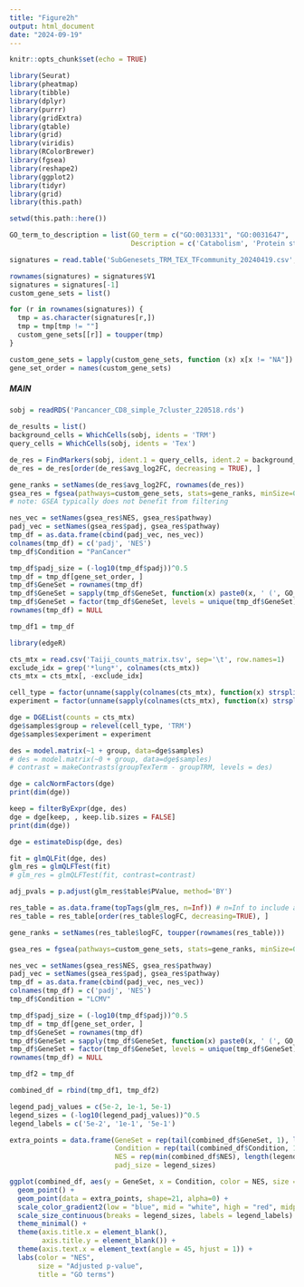 ```yaml
---
title: "Figure2h"
output: html_document
date: "2024-09-19"
---
```


```r
knitr::opts_chunk$set(echo = TRUE)
```

```r
library(Seurat)
library(pheatmap)
library(tibble)
library(dplyr)
library(purrr)
library(gridExtra)
library(gtable)
library(grid)
library(viridis)
library(RColorBrewer)
library(fgsea)
library(reshape2)
library(ggplot2)
library(tidyr)
library(grid)
library(this.path)

setwd(this.path::here())
```

```r
GO_term_to_description = list(GO_term = c("GO:0031331",	"GO:0031647",	"GO:1903052",	"GO:0043161",	"GO:0061919",	"GO:0097193",	"GO:0032623",	"GO:0032743",	"GO:0032663",	"GO:0071559",	"GO:0007015",	"GO:2000112",	"GO:0043087",	"GO:0007159"),
                              Description = c('Catabolism', 'Protein stability', 'Proteolysis', 'UPS', 'Autophagy', 'Intrinsic apoptosis', 'IL-2 production', 'Pos. reg. of IL-2 production', 'Reg. of IL-2 production', 'TGF-Beta', 'Actin', 'Reg. of cellular macromolecule biosynthetic process', 'Reg. of GTPase activity', 'Leukocyte cell-cell adhesion'))

signatures = read.table('SubGenesets_TRM_TEX_TFcommunity_20240419.csv', header=FALSE, sep=',')

rownames(signatures) = signatures$V1
signatures = signatures[-1]
custom_gene_sets = list()

for (r in rownames(signatures)) {
  tmp = as.character(signatures[r,])
  tmp = tmp[tmp != ""]
  custom_gene_sets[[r]] = toupper(tmp)
}

custom_gene_sets = lapply(custom_gene_sets, function (x) x[x != "NA"])
gene_set_order = names(custom_gene_sets)
```

##### MAIN

```r
sobj = readRDS('Pancancer_CD8_simple_7cluster_220518.rds')

de_results = list()
background_cells = WhichCells(sobj, idents = 'TRM')
query_cells = WhichCells(sobj, idents = 'Tex')

de_res = FindMarkers(sobj, ident.1 = query_cells, ident.2 = background_cells, min.pct = 0.1, assay = 'RNA', slot = 'data')
de_res = de_res[order(de_res$avg_log2FC, decreasing = TRUE), ]

gene_ranks = setNames(de_res$avg_log2FC, rownames(de_res))
gsea_res = fgsea(pathways=custom_gene_sets, stats=gene_ranks, minSize=0, maxSize=5000)
# note: GSEA typically does not benefit from filtering

nes_vec = setNames(gsea_res$NES, gsea_res$pathway)
padj_vec = setNames(gsea_res$padj, gsea_res$pathway)
tmp_df = as.data.frame(cbind(padj_vec, nes_vec))
colnames(tmp_df) = c('padj', 'NES')
tmp_df$Condition = "PanCancer"

tmp_df$padj_size = (-log10(tmp_df$padj))^0.5
tmp_df = tmp_df[gene_set_order, ]
tmp_df$GeneSet = rownames(tmp_df)
tmp_df$GeneSet = sapply(tmp_df$GeneSet, function(x) paste0(x, ' (', GO_term_to_description$Description[GO_term_to_description$GO_term == x], ')'))
tmp_df$GeneSet = factor(tmp_df$GeneSet, levels = unique(tmp_df$GeneSet))
rownames(tmp_df) = NULL

tmp_df1 = tmp_df
```

```r
library(edgeR)

cts_mtx = read.csv('Taiji_counts_matrix.tsv', sep='\t', row.names=1)
exclude_idx = grep('*lung*', colnames(cts_mtx))
cts_mtx = cts_mtx[, -exclude_idx]

cell_type = factor(unname(sapply(colnames(cts_mtx), function(x) strsplit(x, '_')[[1]][[1]])))
experiment = factor(unname(sapply(colnames(cts_mtx), function(x) strsplit(x, '_')[[1]][[2]])))

dge = DGEList(counts = cts_mtx)
dge$samples$group = relevel(cell_type, 'TRM')
dge$samples$experiment = experiment

des = model.matrix(~1 + group, data=dge$samples)
# des = model.matrix(~0 + group, data=dge$samples)
# contrast = makeContrasts(groupTexTerm - groupTRM, levels = des)

dge = calcNormFactors(dge)
print(dim(dge))

keep = filterByExpr(dge, des)
dge = dge[keep, , keep.lib.sizes = FALSE]
print(dim(dge))

dge = estimateDisp(dge, des)

fit = glmQLFit(dge, des)
glm_res = glmQLFTest(fit)
# glm_res = glmQLFTest(fit, contrast=contrast)

adj_pvals = p.adjust(glm_res$table$PValue, method='BY')

res_table = as.data.frame(topTags(glm_res, n=Inf)) # n=Inf to include all genes
res_table = res_table[order(res_table$logFC, decreasing=TRUE), ]

gene_ranks = setNames(res_table$logFC, toupper(rownames(res_table)))

gsea_res = fgsea(pathways=custom_gene_sets, stats=gene_ranks, minSize=0, maxSize=5000)

nes_vec = setNames(gsea_res$NES, gsea_res$pathway)
padj_vec = setNames(gsea_res$padj, gsea_res$pathway)
tmp_df = as.data.frame(cbind(padj_vec, nes_vec))
colnames(tmp_df) = c('padj', 'NES')
tmp_df$Condition = "LCMV"

tmp_df$padj_size = (-log10(tmp_df$padj))^0.5
tmp_df = tmp_df[gene_set_order, ]
tmp_df$GeneSet = rownames(tmp_df)
tmp_df$GeneSet = sapply(tmp_df$GeneSet, function(x) paste0(x, ' (', GO_term_to_description$Description[GO_term_to_description$GO_term == x], ')'))
tmp_df$GeneSet = factor(tmp_df$GeneSet, levels = unique(tmp_df$GeneSet))
rownames(tmp_df) = NULL

tmp_df2 = tmp_df
```

```r
combined_df = rbind(tmp_df1, tmp_df2)

legend_padj_values = c(5e-2, 1e-1, 5e-1)
legend_sizes = (-log10(legend_padj_values))^0.5
legend_labels = c('5e-2', '1e-1', '5e-1')

extra_points = data.frame(GeneSet = rep(tail(combined_df$GeneSet, 1), length(legend_sizes)),
                          Condition = rep(tail(combined_df$Condition, 1), length(legend_sizes)),
                          NES = rep(min(combined_df$NES), length(legend_sizes)),  # Use a consistent value for NES
                          padj_size = legend_sizes)

```

```r
ggplot(combined_df, aes(y = GeneSet, x = Condition, color = NES, size = padj_size)) +
  geom_point() +
  geom_point(data = extra_points, shape=21, alpha=0) + 
  scale_color_gradient2(low = "blue", mid = "white", high = "red", midpoint = 0) +
  scale_size_continuous(breaks = legend_sizes, labels = legend_labels) + 
  theme_minimal() +
  theme(axis.title.x = element_blank(),
        axis.title.y = element_blank()) +
  theme(axis.text.x = element_text(angle = 45, hjust = 1)) +
  labs(color = "NES",
       size = "Adjusted p-value",
       title = "GO terms")
```

